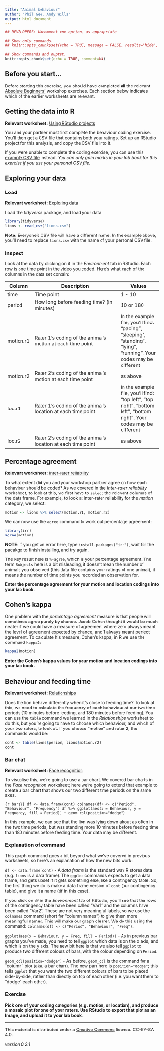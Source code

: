 ```yaml
---
title: "Animal behaviour"
author: "Phil Gee, Andy Wills"
output: html_document
---
```


```r
## DEVELOPERS: Uncomment one option, as appropriate

## Show only commands.
## knitr::opts_chunk$set(echo = TRUE, message = FALSE, results='hide', fig.keep = 'none', comment=NA)

## Show commands and ouptut.
knitr::opts_chunk$set(echo = TRUE, comment=NA)
```

## Before you start...
Before starting this exercise, you should have completed **all** the relevant [Absolute Beginners'](index.html) workshop exercises. Each section below indicates which of the earlier worksheets are relevant.

## Getting the data into R

**Relevant worksheet:** [Using RStudio projects](using-projects.html)

You and your partner must first complete the behaviour coding exercise. You'll then get a CSV file that contains both your ratings. Set up an RStudio project for this analysis, and copy the CSV file into it. 

If you were unable to complete the coding exercise, you can use this [example CSV file](data/lions.csv) instead. _You can only gain marks in your lab book for this exercise if you use your personal CSV file._

## Exploring your data

### Load
**Relevant worksheet:** [Exploring data](exploring-incomes.html) 

Load the _tidyverse_ package, and load your data.

```r
library(tidyverse)
lions <- read_csv("lions.csv")
```

**Note**: Everyone's CSV file will have a different name. In the example above, you'll need to replace `lions.csv` with the name of your personal CSV file.

### Inspect
Look at the data by clicking on it in the _Environment_ tab in RStudio. Each row is one time point in the video you coded. Here's what each of the columns in the data set contain:

| Column    | Description                             | Values             |
| --------- | --------------------------------------- | ------------------ |
| time      | Time point           | 1 - 10        |
| period    | How long before feeding time? (in minutes) | 10 or 180 | 
| motion.r1 | Rater 1's coding of the animal's motion at each time point | In the example file, you'll find: "pacing", "sleeping", "standing", "lying", "running". Your codes may be different |
| motion.r2 | Rater 2's coding of the animal's motion at each time point | as above |
| loc.r1    | Rater 1's coding of the animal's location at each time point |  In the example file, you'll find: "top left", "top right", "bottom left", "bottom right". Your codes may be different |
| loc.r2    | Rater 2's coding of the animal's location at each time point |  as above |


## Percentage agreement

**Relevant worksheet:** [Inter-rater reliability](irr.html) 

To what extent did you and your workshop partner agree on how each behaviour should be coded? As we covered in the _Inter-rater reliability_ worksheet, to look at this, we first have to `select` the relevant columns of the data frame. For example, to look at inter-rater reliability for the _motion_ category, we select:

```r
motion <- lions %>% select(motion.r1, motion.r2)
```

We can now use the `agree` command to work out percentage agreement:

```r
library(irr)
agree(motion)
```
**NOTE**: If you get an error here, type `install.packages("irr")`, wait for the pacakge to finish installing, and try again. 

The key result here is `%-agree`, which is your percentage agreement. The term `Subjects` here is a bit misleading, it doesn't mean the number of animals you observed (this data file contains your ratings of one animal), it means the number of time points you recorded an observation for. 

**Enter the percentage agreement for your motion and location codings into your lab book**.

## Cohen's kappa

One problem with the _percentage agreement_ measure is that people will sometimes agree purely by chance. Jacob Cohen thought it would be much neater if we could have a measure of agreement where zero always meant the level of agreement expected by chance, and 1 always meant perfect agreement. To calculate his mesaure, Cohen's kappa, in R we use the command `kappa2`: 

```r
kappa2(motion)
```

**Enter the Cohen's kappa values for your motion and location codings into your lab book.**

## Behaviour and feeding time

**Relevant worksheet:** [Relationships](relationships.html) 

Does the lion behave differently when it's close to feeding time? To look at this, we need to calculate the frequency of each behaviour at our two time periods (10 minutes before feeding, and 180 minutes before feeding). You can use the `table` command we learned in the _Relationships_ worksheet to do this, but you're going to have to choose which behaviour, and which of your two raters, to look at. If you choose "motion" and rater 2, the commands would be:

```r
cont <- table(lions$period, lions$motion.r2)
cont
```

### Bar chat

**Relevant worksheet:** [Face recognition](face-recog.html) 

To visualise this, we're going to use a bar chart. We covered bar charts in the _Face recognition_ worksheet; here we're going to extend that example to create a bar chart that shows our two different time periods on the same axes. 

```{r bars}}
df <- data.frame(cont)
colnames(df) <- c("Period", "Behaviour", "Frequency")
df %>% ggplot(aes(x = Behaviour, y = Frequency, fill = Period)) + geom_col(position="dodge")
```

In this example, we can see that the lion was lying down about as often in the two time periods, but was standing more 10 minutes before feeding time than 180 minutes before feeding time. Your data may be different.

### Explanation of command

This graph command goes a bit beyond what we've covered in previous worksheets, so here's an explanation of how the new bits work:

`df <- data.frame(cont)` - A _data frame_ is the standard way R stores data (e.g. `lions` is a data frame). The `ggplot` commands expects to get a data frame, and gets upset if it gets something else, like a contingency table. So, the first thing we do is make a data frame version of `cont` (our contingency table), and give it a name (`df` in this case). 

If you click on `df` in the _Environment_ tab of RStudio, you'll see that the rows of the contingency table have been called "Var1" and the columns have been called "Var2". These are not very meaningful labels, so we use the `colnames` command (short for "column names") to give them more meaningful names. This will make our graph clearer. We do this using the command: `colnames(df) <- c("Period", "Behaviour", "Freq")`.

`ggplot(aes(x = Behaviour, y = Freq, fill = Period))` - As in previous bar graphs you've made, you need to tell `ggplot` which data is on the x axis, and which is on the y axis. The new bit here is that we also tell `ggplot` to produce two different colours of bars, with the colour depending on `Period`. 

`geom_col(position="dodge")` - As before, `geom_col` is the command for a "column" plot (aka. a bar chart). The new part here is `position="dodge"`; this tells `ggplot` that you want the two different colours of bars to be placed side-by-side, rather than directly on top of each other (i.e. you want them to "dodge" each other).

### Exercise

**Pick one of your coding categories (e.g. motion, or location), and produce a mosaic plot for one of your raters. Use RStudio to export that plot as an Image, and upload it to your lab book.**

___

This material is distributed under a [Creative Commons](https://creativecommons.org/) licence. CC-BY-SA 4.0. 

_version 0.2.1_

